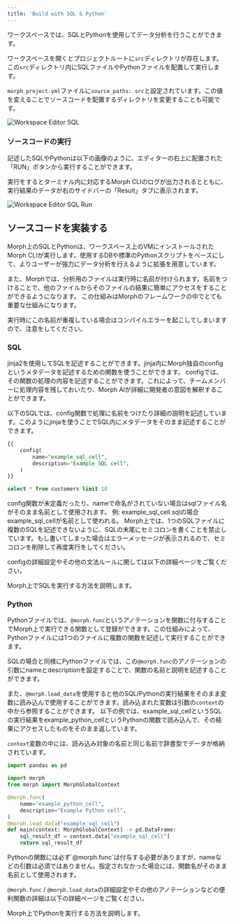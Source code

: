 ```yaml
---
title: 'Build with SQL & Python'
---
```


ワークスペースでは、SQLとPythonを使用してデータ分析を行うことができます。

ワークスペースを開くとプロジェクトルートに`src`ディレクトリが存在します。この`src`ディレクトリ内にSQLファイルやPythonファイルを配置して実行します。

<Tip>`morph_project.yml`ファイルに`source_paths: src`と設定されています。この値を変えることでソースコードを配置するディレクトリを変更することも可能です。</Tip>

<img
  src="/assets/images/docs/workspace-editor-sql.png"
  alt="Workspace Editor SQL"
/>

### ソースコードの実行

記述したSQLやPythonは以下の画像のように、エディターの右上に配置された「RUN」ボタンから実行することができます。

実行をするとターミナル内に対応するMorph CLIのログが出力されるとともに、実行結果のデータが右のサイドバーの「Result」タブに表示されます。

<img
  src="/assets/images/docs/workspace-editor-sql-run.png"
  alt="Workspace Editor SQL Run"
/>

## ソースコードを実装する

Morph上のSQLとPythonは、ワークスペース上のVMにインストールされたMorph CLIが実行します。使用するDBや標準のPythonスクリプトをベースにして、よりユーザーが強力にデータ分析を行えるように拡張を用意しています。

また、Morphでは、分析用のファイルは実行時に名前が付けられます。名前をつけることで、他のファイルからそのファイルの結果に簡単にアクセスをすることができるようになります。
この仕組みはMorphのフレームワークの中でとても重要な仕組みになります。

実行時にこの名前が重複している場合はコンパイルエラーを起こしてしまいますので、注意をしてください。

### SQL

jinja2を使用してSQLを記述することができます。jinja内にMorph独自のconfigというメタデータを記述するための関数を使うことができます。
configでは、その関数の処理の内容を記述することができます。これによって、チームメンバーに処理内容を残しておいたり、Morph AIが詳細に開発者の意図を解釈することができます。

以下のSQLでは、config関数で処理に名前をつけたり詳細の説明を記述しています。このようにjinjaを使うことでSQL内にメタデータをそのまま記述することができます。

```sql
{{
	config(
		name="example_sql_cell",
		description="Example SQL cell",
	)
}}

select * from customers limit 10
```

<Note>
config関数が未定義だったり、nameで命名がされていない場合はsqlファイル名がそのまま名前として使用されます。
例: example_sql_cell.sqlの場合example_sql_cellが名前として使われる。
</Note>


<Warning>
Morph上では、1つのSQLファイルに複数のSQLを記述できないように、SQLの末尾にセミコロンを書くことを禁止しています。もし書いてしまった場合はエラーメッセージが表示されるので、セミコロンを削除して再度実行をしてください。
</Warning>

configの詳細設定やその他の文法ルールに関しては以下の詳細ページをご覧ください。

<CardGroup cols={1}>
    <Card title="クイックスタート: SQL" href="/sql-python/ja/quickstart-sql">
        Morph上でSQLを実行する方法を説明します。
    </Card>
</CardGroup>

### Python

Pythonファイルでは、`@morph.func`というアノテーションを関数に付与することでMorph上で実行できる関数として登録ができます。この仕組みによって、Pythonファイルには1つのファイルに複数の関数を記述して実行することができます。

SQLの場合と同様にPythonファイルでは、この`@morph.func`のアノテーションの引数にnameとdescriptionを設定することで、関数の名前と説明を記述することができます。

また、`@morph.load_data`を使用すると他のSQL/Pythonの実行結果をそのまま変数に読み込んで使用することができます。読み込まれた変数は引数の`context`の中から参照することができます。
以下の例では、example_sql_cellというSQLの実行結果をexample_python_cellというPythonの関数で読み込んで、その結果にアクセスしたものをそのまま返しています。

`context`変数の中には、読み込み対象の名前と同じ名前で辞書型でデータが格納されています。

```python
import pandas as pd

import morph
from morph import MorphGlobalContext

@morph.func(
    name="example_python_cell",
    description="Example Python cell",
)
@morph.load_data("example_sql_cell")
def main(context: MorphGlobalContext) -> pd.DataFrame:
    sql_result_df = context.data["example_sql_cell"]
    return sql_result_df

```

<Note>
Pythonの関数には必ず`@morph.func`は付与する必要がありますが、nameなどの引数は必須ではありません。指定されなかった場合には、関数名がそのまま名前として使用されます。
</Note>

`@morph.func` / `@morph.load_data`の詳細設定やその他のアノテーションなどの便利関数の詳細は以下の詳細ページをご覧ください。

<CardGroup cols={1}>
    <Card title="クイックスタート: Python" href="/sql-python/ja/quickstart-python">
        Morph上でPythonを実行する方法を説明します。
    </Card>
</CardGroup>
